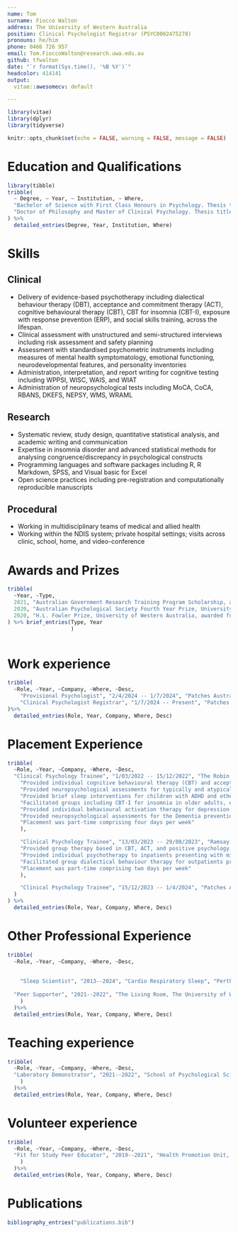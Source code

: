 ```yaml
---
name: Tom
surname: Fiocco Walton
address: The University of Western Australia
position: Clinical Psychologist Registrar (PSYC0002475278)
pronouns: he/him
phone: 0466 726 957
email: Tom.FioccoWalton@research.uwa.edu.au
github: tfwalton
date: "`r format(Sys.time(), '%B %Y')`"
headcolor: 414141
output:
  vitae::awesomecv: default

---
```


<!-- The CV must:
1. explain any period since obtaining qualifications where you have not practised
2. be in chronological order
be signed and dated with the statemnt "This CV is true and correct as at 
be the original signed cv
-->


```r
library(vitae)
library(dplyr)
library(tidyverse)

knitr::opts_chunk$set(echo = FALSE, warning = FALSE, message = FALSE)

```

# Education and Qualifications

```r
library(tibble)
tribble(
  ~ Degree, ~ Year, ~ Institution, ~ Where,
  "Bachelor of Science with First Class Honours in Psychology. Thesis title: Sleep Discrepancy and Insomnia: An Investigation Using Polynomial Regression with Response Surface Analysis", "2020", "The University of Western Australia", "Perth, Australia",
  "Doctor of Philosophy and Master of Clinical Psychology. Thesis title: Sleep Discrepancy: A Conceptual and Methodological Investigation", "ongoing", "The University of Western Australia", "Perth, Australia",
) %>%
  detailed_entries(Degree, Year, Institution, Where)
```

# Skills

## Clinical

\footnotesize
- Delivery of evidence-based psychotherapy including dialectical behaviour therapy (DBT), acceptance and commitment therapy (ACT), cognitive behavioural therapy (CBT), CBT for insomnia (CBT-I), exposure with response prevention (ERP), and social skills training, across the lifespan.
- Clinical assessment with unstructured and semi-structured interviews including risk assessment and safety planning
- Assessment with standardised psychometric instruments including measures of mental health symptomatology, emotional functioning, neurodevelopmental features, and personality inventories
- Administration, interpretation, and report writing for cognitive testing including WPPSI, WISC, WAIS, and WIAT
- Administration of neuropsychological tests including MoCA, CoCA, RBANS, DKEFS, NEPSY, WMS, WRAML
\normalsize

## Research

\footnotesize
- Systematic review, study design, quantitative statistical analysis, and academic writing and communication
- Expertise in insomnia disorder and advanced statistical methods for analysing congruence/discrepancy in psychological constructs
- Programming languages and software packages including R, R Markdown, SPSS, and Visual basic for Excel
- Open science practices including pre-registration and computationally reproducible manuscripts
\normalsize

## Procedural

\footnotesize
- Working in multidisciplinary teams of medical and allied health
- Working within the NDIS system; private hospital settings; visits across clinic, school, home, and video-conference
\normalsize

# Awards and Prizes

```r
tribble(
  ~Year, ~Type,
  2021, "Australian Government Research Training Program Scholarship, awarded to support students undertaking higher degrees by research",
  2020, "Australian Psychological Society Fourth Year Prize, University of Western Australia, awarded for highest mark in fourth year psychology course",
  2020, "H.L. Fowler Prize, University of Western Australia, awarded for best honours thesis in psychology",
) %>% brief_entries(Type, Year
                    )
  
```
\newpage
# Work experience

```r

tribble(
  ~Role, ~Year, ~Company, ~Where, ~Desc,
    "Provisional Psychologist", "2/4/2024 -- 1/7/2024", "Patches Australia", "Perth, Australia", c("Provide individual psychotherapy and assessment to children (6+) and adults with neurodevelopmental disorders including Autism, ADHD, and FASD, and co-ocurring psychological disorders", "Work as a part of a multidisciplinary team with paediatricians, occupational therapists, speech pathologists, exercise physiologists, and physiotherapists", "Liaise and coordinate care with parents, teachers, health professionals, and others involved in the life of a young person", "Part-time role: 0.2 FTE"),
    "Clinical Psychologist Registrar", "1/7/2024 -- Present", "Patches Australia", "Perth, Australia", c("As above", "Role is 0.3 FTE")
)%>%
  detailed_entries(Role, Year, Company, Where, Desc)
```

# Placement Experience

```r

tribble(
  ~Role, ~Year, ~Company, ~Where, ~Desc,
  "Clinical Psychology Trainee", "1/03/2022 -- 15/12/2022", "The Robin Winkler Clinic", "Perth, Australia", c(
    "Provided individual cognitive behavioural therapy (CBT) and acceptance and committment therapy (ACT) for children (10+) and adults",
    "Provided neuropsychological assessments for typically and atypically ageing older adults in the Healthy Ageing Research Program (HARP)",
    "Provided brief sleep interventions for children with ADHD and other comorbid presentations",
    "Facilitated groups including CBT-I for insomnia in older adults, emotional regulation, and CBT for managing emotions",
    "Provided individual behavioural activation therapy for depression in adolescents",
    "Provided neuropsychological assessments for the Dementia prevention and risk Management Program for Aboriginal Australians project (DAMPAA)",
    "Placement was part-time comprising four days per week"
    ),

    "Clinical Psychology Trainee", "13/03/2023 -- 29/08/2023", "Ramsay Clinic Hollywood", "Perth, Australia", c(
    "Provided group therapy based in CBT, ACT, and positive psychology, and meal support as part of a outpatient eating disorders programme",
    "Provided individual psychotherapy to inpatients presenting with misuse of alcohol and other substances, severe/treatment-refractory depression,      anxiety and panic disorder",
    "Facilitated group dialectical behaviour therapy for outpatients presenting with borderline personality disorder or features thereof",
    "Placement was part-time comprising two days per week"
    ),

    "Clinical Psychology Trainee", "15/12/2023 -- 1/4/2024", "Patches Australia", "Perth, Australia", c("Provided individual psychology capacity building support and assessment to children and adults with neurodevelopmental and psychological disorders ", "Placement was part-time comprising three days per week"
  )
) %>%
  detailed_entries(Role, Year, Company, Where, Desc)
```

# Other Professional Experience

```r

tribble(
  ~Role, ~Year, ~Company, ~Where, ~Desc,
  
  
    "Sleep Scientist", "2013--2024", "Cardio Respiratory Sleep", "Perth, Australia", c("Polysomnography (PSG) including overnight diagnostic sleep studies, CPAP and BiPAP titrations, Multiple sleep latency test (MSLT), and maintenance of wake tests (MWT)", "Consultation with patients during trials of CPAP therapy", "Training of new staff members in PSG scoring and analysis"),
  
  "Peer Supporter", "2021--2022", "The Living Room, The University of Western Australia", "Perth, Australia", c("Provided support to UWA students with varying levels of emotional distress in a low-barrier mental health space", " Collaboratively developed self-care plans, safety plans with Living Room guests; conducted brief interventions (sleep, alcohol)"
    )
  )%>%
  detailed_entries(Role, Year, Company, Where, Desc)
```

# Teaching experience

```r

tribble(
  ~Role, ~Year, ~Company, ~Where, ~Desc,
  "Laboratory Demonstrator", "2021--2022", "School of Psychological Science, The University of Western Australia", "Perth, Australia", c("Psychology: Mind and Brain (PSYC1101)", "Adult Psychopathology (PSYC2214)", "Introduction to Quantitative Methods in Psychology (PSYC2203)"
    )
  )%>%
  detailed_entries(Role, Year, Company, Where, Desc)
```

# Volunteer experience

```r

tribble(
  ~Role, ~Year, ~Company, ~Where, ~Desc,
  "Fit for Study Peer Educator", "2019--2021", "Health Promotion Unit, The University of Western Australia", "Perth, Australia", c("Participation in outreach education and wellbeing programmes at university events and colleges including brief alcohol interventions; sexuality, sexual health, and relationships, mental wellbeing"
    )
  )%>%
  detailed_entries(Role, Year, Company, Where, Desc)
```

# Publications

```r
bibliography_entries("publications.bib")
```

